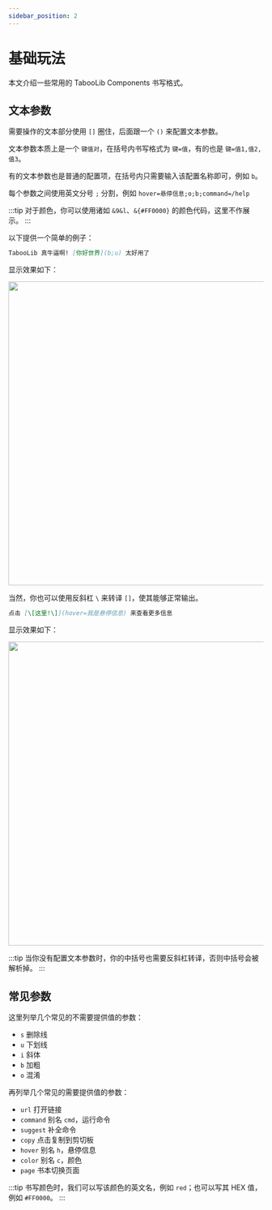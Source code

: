 ```yaml
---
sidebar_position: 2
---
```


# 基础玩法

本文介绍一些常用的 TabooLib Components 书写格式。

## 文本参数

需要操作的文本部分使用 `[]` 圈住，后面跟一个 `()` 来配置文本参数。

文本参数本质上是一个 `键值对`，在括号内书写格式为 `键=值`，有的也是 `键=值1,值2,值3`。

有的文本参数也是普通的配置项，在括号内只需要输入该配置名称即可，例如 `b`。

每个参数之间使用英文分号 `;` 分割，例如 `hover=悬停信息;o;b;command=/help`

:::tip
对于颜色，你可以使用诸如 `&9&l`、`&{#FF0000}` 的颜色代码，这里不作展示。
:::

以下提供一个简单的例子：

```markdown
TabooLib 真牛逼啊! [你好世界](b;u) 太好用了
```

显示效果如下：

<img id="game_img" src="/img/Xnip2023-07-25_13-46-48.png" width="600"/>

当然，你也可以使用反斜杠 `\` 来转译 `[]`，使其能够正常输出。

```markdown
点击 [\[这里!\]](hover=我是悬停信息) 来查看更多信息
```

显示效果如下：

<img id="game_img" src="/img/Xnip2023-07-25_13-43-41.png" width="600"/>

:::tip
当你没有配置文本参数时，你的中括号也需要反斜杠转译，否则中括号会被解析掉。
:::

## 常见参数

这里列举几个常见的不需要提供值的参数：
- `s` 删除线
- `u` 下划线
- `i` 斜体
- `b` 加粗
- `o` 混淆

再列举几个常见的需要提供值的参数：
- `url` 打开链接
- `command` 别名 `cmd`，运行命令
- `suggest` 补全命令
- `copy` 点击复制到剪切板
- `hover` 别名 `h`，悬停信息
- `color` 别名 `c`，颜色
- `page` 书本切换页面

:::tip
书写颜色时，我们可以写该颜色的英文名，例如 `red`；也可以写其 HEX 值，例如 `#FF0000`。
:::
